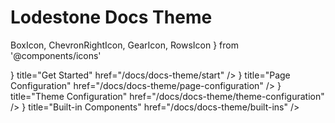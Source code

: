 # Lodestone Docs Theme

  BoxIcon,
  ChevronRightIcon,
  GearIcon,
  RowsIcon
} from '@components/icons'

<Cards>
  <Card
    icon={<ChevronRightIcon />}
    title="Get Started"
    href="/docs/docs-theme/start"
  />
  <Card
    icon={<RowsIcon />}
    title="Page Configuration"
    href="/docs/docs-theme/page-configuration"
  />
  <Card
    icon={<GearIcon />}
    title="Theme Configuration"
    href="/docs/docs-theme/theme-configuration"
  />
  <Card
    icon={<BoxIcon />}
    title="Built-in Components"
    href="/docs/docs-theme/built-ins"
  />
</Cards>
